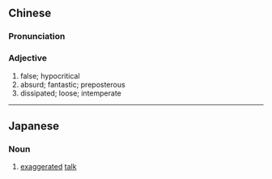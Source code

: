 {{also|虚誕}}
==Chinese==
{{zh-forms|s=虚诞}}

===Pronunciation===
{{zh-pron
|m=xūdàn
|cat=a
}}

===Adjective===
{{zh-adj}}

# false; hypocritical
# absurd; fantastic; preposterous
# dissipated; loose; intemperate

----

==Japanese==
{{ja-kanjitab|きょ|たん|yomi=o}}

===Noun===
{{ja-noun|きょたん|shin=虚誕}}

# [[exaggerated]] [[talk]]